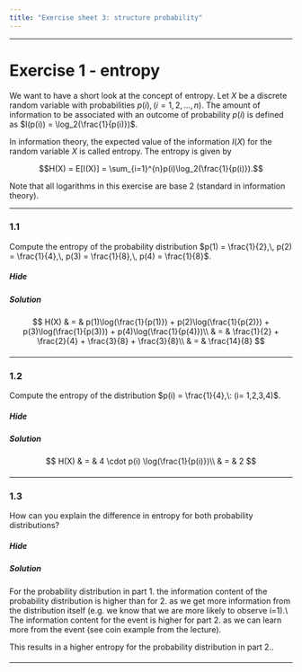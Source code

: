```yaml
---
title: "Exercise sheet 3: structure probability"
---
```


---------------------------------

# Exercise 1 - entropy

We want to have a short look at the concept of entropy.
Let $X$ be a discrete random variable with probabilities $p(i), (i=1,2,\ldots,n)$.
The amount of information to be associated with an outcome of probability $p(i)$
is defined as $I(p(i)) = \log_2(\frac{1}{p(i)})$.

In information theory, the expected value of the information $I(X)$ for the random variable $X$ is called entropy.
The entropy is given by

$$H(X) = E[I(X)] = \sum_{i=1}^{n}p(i)\log_2(\frac{1}{p(i)}).$$

Note that all logarithms in this exercise are base 2 (standard in information theory).

---------------------------------

### 1.1

::: {.question data-latex=""}

Compute the entropy of the probability distribution $p(1) = \frac{1}{2},\, p(2) = \frac{1}{4},\, p(3) = \frac{1}{8},\, p(4) = \frac{1}{8}$.

:::

#### {.tabset}

##### Hide

##### Solution

::: {.answer data-latex=""}

$$
    H(X) & = & p(1)\log(\frac{1}{p(1)}) + p(2)\log(\frac{1}{p(2)}) + p(3)\log(\frac{1}{p(3)}) + p(4)\log(\frac{1}{p(4)})\\
         & = & \frac{1}{2} + \frac{2}{4} + \frac{3}{8} + \frac{3}{8}\\
         & = & \frac{14}{8}
$$

:::

#### {-}

---------------------------------

### 1.2

::: {.question data-latex=""}

Compute the entropy of the distribution $p(i) = \frac{1}{4},\: (i= 1,2,3,4)$.

:::

#### {.tabset}

##### Hide

##### Solution

::: {.answer data-latex=""}

$$
    H(X) & = & 4 \cdot p(i) \log(\frac{1}{p(i)})\\
         & = & 2
$$

:::

#### {-}

---------------------------------

### 1.3

::: {.question data-latex=""}

How can you explain the difference in entropy for both probability distributions?

:::

#### {.tabset}

##### Hide

##### Solution

::: {.answer data-latex=""}

For the probability distribution in part 1. the information content of the probability distribution is higher than for 2. as we get more information from the distribution itself (e.g. we know that we are more likely to observe i=1).\\
The information content for the event is higher for part 2. as we can learn more from the event (see coin example from the lecture).

This results in a higher entropy for the probability distribution in part 2..
:::

#### {-}

---------------------------------